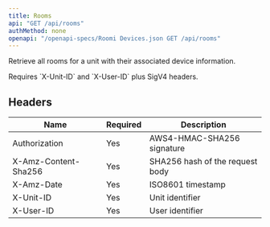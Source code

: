 ```yaml
---
title: Rooms
api: "GET /api/rooms"
authMethod: none
openapi: "/openapi-specs/Roomi Devices.json GET /api/rooms"
---
```


Retrieve all rooms for a unit with their associated device information.

<Note>
  Requires `X-Unit-ID` and `X-User-ID` plus SigV4 headers.
</Note>

## Headers


| Name | Required | Description |
| --- | --- | --- |
| Authorization | Yes | AWS4-HMAC-SHA256 signature |
| X-Amz-Content-Sha256 | Yes | SHA256 hash of the request body |
| X-Amz-Date | Yes | ISO8601 timestamp |
| X-Unit-ID | Yes | Unit identifier |
| X-User-ID | Yes | User identifier |


